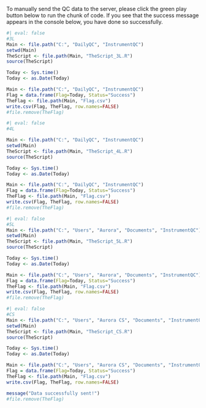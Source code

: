 To manually send the QC data to the server, please click the green play button below to run the chunk of code. If you see that the success message appears in the console below, you have done so successfully. 

```r
#| eval: false
#3L
Main <- file.path("C:", "DailyQC", "InstrumentQC")
setwd(Main)
TheScript <- file.path(Main, "TheScript_3L.R")
source(TheScript)

Today <- Sys.time()
Today <- as.Date(Today)

Main <- file.path("C:", "DailyQC", "InstrumentQC")
Flag = data.frame(Flag=Today, Status="Success")
TheFlag <- file.path(Main, "Flag.csv")
write.csv(Flag, TheFlag, row.names=FALSE)
#file.remove(TheFlag)
```

```r
#| eval: false
#4L

Main <- file.path("C:", "DailyQC", "InstrumentQC")
setwd(Main)
TheScript <- file.path(Main, "TheScript_4L.R")
source(TheScript)

Today <- Sys.time()
Today <- as.Date(Today)

Main <- file.path("C:", "DailyQC", "InstrumentQC")
Flag = data.frame(Flag=Today, Status="Success")
TheFlag <- file.path(Main, "Flag.csv")
write.csv(Flag, TheFlag, row.names=FALSE)
#file.remove(TheFlag)
```

```r
#| eval: false
#5L
Main <- file.path("C:", "Users", "Aurora", "Documents", "InstrumentQC")
setwd(Main)
TheScript <- file.path(Main, "TheScript_5L.R")
source(TheScript)

Today <- Sys.time()
Today <- as.Date(Today)

Main <- file.path("C:", "Users", "Aurora", "Documents", "InstrumentQC")
Flag = data.frame(Flag=Today, Status="Success")
TheFlag <- file.path(Main, "Flag.csv")
write.csv(Flag, TheFlag, row.names=FALSE)
#file.remove(TheFlag)
```

```r
#| eval: false
#CS
Main <- file.path("C:", "Users", "Aurora CS", "Documents", "InstrumentQC")
setwd(Main)
TheScript <- file.path(Main, "TheScript_CS.R")
source(TheScript)

Today <- Sys.time()
Today <- as.Date(Today)

Main <- file.path("C:", "Users", "Aurora CS", "Documents", "InstrumentQC")
Flag = data.frame(Flag=Today, Status="Success")
TheFlag <- file.path(Main, "Flag.csv")
write.csv(Flag, TheFlag, row.names=FALSE)

message("Data successfully sent!")
#file.remove(TheFlag)
```